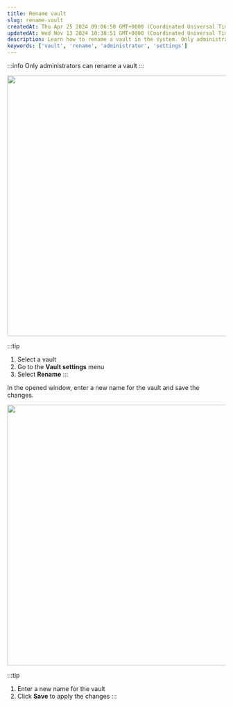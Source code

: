 ```yaml
---
title: Rename vault
slug: rename-vault
createdAt: Thu Apr 25 2024 09:06:50 GMT+0000 (Coordinated Universal Time)
updatedAt: Wed Nov 13 2024 10:38:51 GMT+0000 (Coordinated Universal Time)
description: Learn how to rename a vault in the system. Only administrators have the permission to rename vaults.
keywords: ['vault', 'rename', 'administrator', 'settings']
---
```


:::info
Only administrators can rename a vault
:::

<div style={{ textAlign: 'center' }}>
  <img
    src="/img/assets/eg0IoxkSDnYT-A8Da2JT0_332-vaults-and-folders-actions-with-vaults-rename-a-vault-1.png"
    width="600"
    style={{ display: 'block', margin: '0 auto' }}
  />
</div>

:::tip
1. Select a vault  
2. Go to the **Vault settings** menu  
3. Select **Rename**
:::

In the opened window, enter a new name for the vault and save the changes.

<div style={{ textAlign: 'center' }}>
  <img
    src="/img/assets/crXfZ9uoAShqSJMR6zCqg_332-vaults-and-folders-actions-with-vaults-rename-a-vault-2.png"
    width="600"
    style={{ display: 'block', margin: '0 auto' }}
  />
</div>

:::tip
1. Enter a new name for the vault  
2. Click **Save** to apply the changes
:::